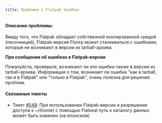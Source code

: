 ```yaml
---
title: Проблема с Flatpak Sandbox
---
```


#### Описание проблемы:

Ввиду того, что Flatpak обладает собственной изолированной средой (песочницей), Flatpak-версия Floorp может сталкиваться с ошибками, которые не возникают в версии из tarball-архива.

**При сообщении об ошибках в Flatpak-версии**

Пожалуйста, проверьте, возникают ли эти ошибки также в версии из tarball-архива. Информация о том, возникает ли ошибка "как в tarball, так и в Flatpak" или "только в Flatpak", очень полезна для решения проблем.

#### Связанные тикеты

- Тикет [#548](https://github.com/Floorp-Projects/Floorp/issues/548): При использовании Flatpak-версии и разрешении доступа к ~/(home) с помощью Flatseal путь к каталогу данных может быть изменен (на японском)
